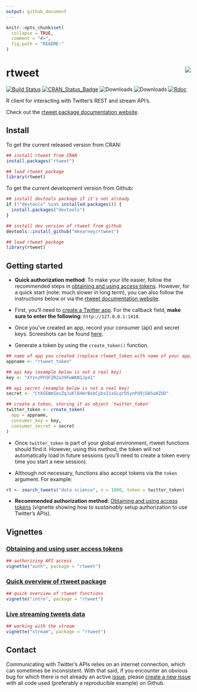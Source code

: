 ```yaml
---
output: github_document
---
```


<!-- README.md is generated from README.Rmd. Please edit that file -->

```r
knitr::opts_chunk$set(
  collapse = TRUE,
  comment = "#>",
  fig.path = "README-"
)
```

# rtweet <img src="man/figures/logo.png" align="right" />

[![Build Status](https://travis-ci.org/mkearney/rtweet.svg?branch=master)](https://travis-ci.org/mkearney/rtweet)
[![CRAN_Status_Badge](http://www.r-pkg.org/badges/version/rtweet)](https://CRAN.R-project.org/package=rtweet)
![Downloads](https://cranlogs.r-pkg.org/badges/rtweet)
![Downloads](https://cranlogs.r-pkg.org/badges/grand-total/rtweet)
<!-- [![Travis-CI Build Status](https://travis-ci.org/mkearney/rtweet.svg?branch=master)](https://travis-ci.org/mkearney/rtweet) -->
<!-- [![Coverage Status](https://img.shields.io/codecov/c/github/mkearney/rtweet/master.svg)](https://codecov.io/gh/mkearney/rtweet) -->
[![Rdoc](http://www.rdocumentation.org/badges/version/rtweet)](http://www.rdocumentation.org/packages/rtweet)

R client for interacting with Twitter's REST and stream API's.

Check out the [rtweet package documentation website](http://rtweet.info).

Install
-------

To get the current released version from CRAN:

```r
## install rtweet from CRAN
install.packages("rtweet")

## load rtweet package
library(rtweet)
```

To get the current development version from Github:
```r
## install devtools package if it's not already
if (!"devtools" %in% installed.packages()) {
  install.packages("devtools")
}

## install dev version of rtweet from github
devtools::install_github("mkearney/rtweet")

## load rtweet package
library(rtweet)
```

## Getting started

- **Quick authorization method**: To make your life easier, follow
the recommended steps in
[obtaining and using access tokens](http://rtweet.info/index.html).
However, for a quick start (note: much slower in long term),
you can also follow the instructions below or via the
[rtweet documentation website](http://rtweet.info/index.html).

- First, you'll need to [create a Twitter app](https://apps.twitter.com/).
For the callback field, **make sure to enter the following**: `http://127.0.0.1:1410`.

- Once you've created an app, record your consumer (api) and secret
keys. Screeshots can be found
[here](http://rtweet.info/articles/auth.html).

- Generate a token by using the `create_token()` function.

```r
## name of app you created (replace rtweet_token with name of your app)
appname <- "rtweet_token"

## api key (example below is not a real key)
key <- "XYznzPFOFZR2a39FwWKN1Jp41"

## api secret (example below is not a real key)
secret <- "CtkGEWmSevZqJuKl6HHrBxbCybxI1xGLqrD5ynPd9jG0SoHZbD"

## create a token, storing it as object 'twitter_token'
twitter_token <- create_token(
  app = appname,
  consumer_key = key,
  consumer_secret = secret
)
```

- Once `twitter_token` is part of your global environment, rtweet
functions should find it. However, using this method, the token will
not automatically load in future sessions (you'll need to create a
token every time you start a new session).

- Although not necessary, functions also accept tokens via the `token`
  argument. For example:

```r
rt <- search_tweets("data science", n = 1000, token = twitter_token)
```

- **Recommended authorization method**:
[Obtaining and using access tokens](http://rtweet.info/articles/auth.html)
(vignette showing how to *sustainably* setup authorization to use
Twitter's APIs).

## Vignettes

### [Obtaining and using user access tokens](http://rtweet.info/articles/auth.html)

```r
## authorizing API access
vignette("auth", package = "rtweet")
```

### [Quick overview of rtweet package](http://rtweet.info/articles/intro.html)

```r
## quick overview of rtweet functions
vignette("intro", package = "rtweet")
```

### [Live streaming tweets data](http://rtweet.info/articles/stream.html)

```r
## working with the stream
vignette("stream", package = "rtweet")
```

## Contact

Communicating with Twitter's APIs relies on an internet connection,
which can sometimes be inconsistent. With
that said, if you encounter an obvious bug for which there is not
already an active [issue](https://github.com/mkearney/rtweet/issues),
please
[create a new issue](https://github.com/mkearney/rtweet/issues/new)
with all code used (preferably a reproducible example) on Github.
